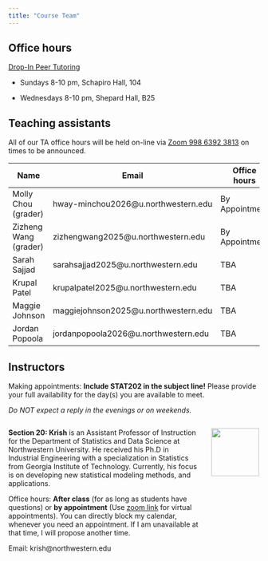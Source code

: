 ---
title: "Course Team"
---

## Office hours

[Drop-In Peer Tutoring](https://www.northwestern.edu/academic-support-learning/course-support/drop-in-peer-tutoring.html)

-   Sundays 8-10 pm, Schapiro Hall, 104

-   Wednesdays 8-10 pm, Shepard Hall, B25

## Teaching assistants

All of our TA office hours will be held on-line via [Zoom 998 6392 3813](https://northwestern.zoom.us/j/99863923813) on times to be announced.

| Name                  | Email                                 | Office hours   |
|---------------------|---------------------------------|------------------|
| Molly Chou (grader)   | hway-minchou2026\@u.northwestern.edu  | By Appointment |
| Zizheng Wang (grader) | zizhengwang2025\@u.northwestern.edu   | By Appointment |
| Sarah Sajjad          | sarahsajjad2025\@u.northwestern.edu   | TBA            |
| Krupal Patel          | krupalpatel2025\@u.northwestern.edu   | TBA            |
| Maggie Johnson        | maggiejohnson2025\@u.northwestern.edu | TBA            |
| Jordan Popoola        | jordanpopoola2026\@u.northwestern.edu | TBA            |

## Instructors

Making appointments: **Include STAT202 in the subject line!** Please provide your full availability for the day(s) you are available to meet.

*Do NOT expect a reply in the evenings or on weekends.*

::: columns
::: {.column width="80%"}
**Section 20: Krish** is an Assistant Professor of Instruction for the Department of Statistics and Data Science at Northwestern University. He received his Ph.D in Industrial Engineering with a specialization in Statistics from Georgia Institute of Technology. Currently, his focus is on developing new statistical modeling methods, and applications.

Office hours: **After class** (for as long as students have questions) or **by appointment** (Use [zoom link](https://northwestern.zoom.us/j/4453742655) for virtual appointments). You can directly block my calendar, whenever you need an appointment. If I am unavailable at that time, I will propose another time.

Email: krish\@northwestern.edu
:::

::: {.column width="20%"}
![](images/ta/profile_krish.jpg){height="1in"}
:::
:::

<!-- ::: columns -->

<!-- ::: {.column width="80%"} -->

<!-- **Section 21: Dr. Arend Kuyper** is an Associate Professor of Instruction for the Department of Statistics and Data Science at Northwestern University. Individual office hours can be made **by appointment** by emailing a-kuyper\@northwestern.edu -->

<!-- ::: -->

<!-- ::: {.column width="20%"} -->

<!-- ![](images/ta/profile_kuyper.jpg){height="1in"} -->

<!-- ::: -->

<!-- ::: -->
